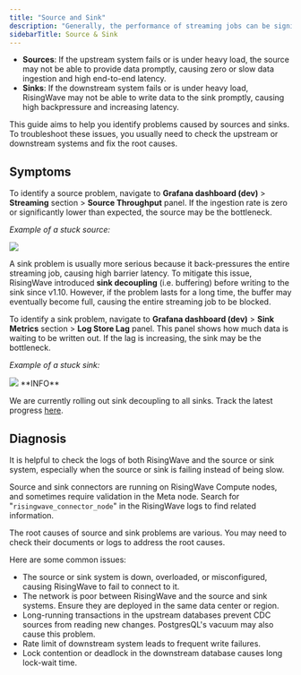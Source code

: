 ```yaml
---
title: "Source and Sink"
description: "Generally, the performance of streaming jobs can be significantly affected by the sources and sinks."
sidebarTitle: Source & Sink
---
```


* **Sources**: If the upstream system fails or is under heavy load, the source may not be able to provide data promptly, causing zero or slow data ingestion and high end-to-end latency.
* **Sinks**: If the downstream system fails or is under heavy load, RisingWave may not be able to write data to the sink promptly, causing high backpressure and increasing latency.

This guide aims to help you identify problems caused by sources and sinks. To troubleshoot these issues, you usually need to check the upstream or downstream systems and fix the root causes.

## Symptoms

To identify a source problem, navigate to **Grafana dashboard (dev)** \> **Streaming** section > **Source Throughput** panel. If the ingestion rate is zero or significantly lower than expected, the source may be the bottleneck.

_Example of a stuck source:_
<Frame>
  <img src="/images/current/troubleshoot-source-sink/example-source-stuck.png"/>
</Frame>

A sink problem is usually more serious because it back-pressures the entire streaming job, causing high barrier latency. To mitigate this issue, RisingWave introduced **sink decoupling** (i.e. buffering) before writing to the sink since v1.10\. However, if the problem lasts for a long time, the buffer may eventually become full, causing the entire streaming job to be blocked.

To identify a sink problem, navigate to **Grafana dashboard (dev)** \> **Sink Metrics** section > **Log Store Lag** panel. This panel shows how much data is waiting to be written out. If the lag is increasing, the sink may be the bottleneck.

_Example of a stuck sink:_
<Frame>
  <img src="/images/current/troubleshoot-source-sink/example-sink-stuck.png"/>
</Frame>

<Note>
**INFO**

We are currently rolling out sink decoupling to all sinks. Track the latest progress [here](https://github.com/risingwavelabs/risingwave/issues/17095).
</Note>

## Diagnosis

It is helpful to check the logs of both RisingWave and the source or sink system, especially when the source or sink is failing instead of being slow.

Source and sink connectors are running on RisingWave Compute nodes, and sometimes require validation in the Meta node. Search for "`risingwave_connector_node`" in the RisingWave logs to find related information.

The root causes of source and sink problems are various. You may need to check their documents or logs to address the root causes.

Here are some common issues:

* The source or sink system is down, overloaded, or misconfigured, causing RisingWave to fail to connect to it.
* The network is poor between RisingWave and the source and sink systems. Ensure they are deployed in the same data center or region.
* Long-running transactions in the upstream databases prevent CDC sources from reading new changes. PostgresQL's vacuum may also cause this problem.
* Rate limit of downstream system leads to frequent write failures.
* Lock contention or deadlock in the downstream database causes long lock-wait time.
